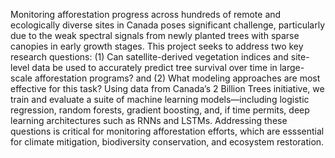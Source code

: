 Monitoring afforestation progress across hundreds of remote and ecologically diverse sites in Canada poses 
significant challenge, particularly due to the weak spectral signals from newly planted trees with sparse canopies in early growth stages. This project seeks to address two key research questions: (1) Can satellite-derived vegetation indices and site-level data be used to accurately predict tree survival over time in large-scale afforestation programs? and (2) What modeling approaches are most effective for this task? Using data from Canada’s 2 Billion Trees initiative, we train and evaluate a suite of machine learning models—including logistic regression, random forests, gradient boosting, and, if time permits, deep learning architectures such as RNNs and LSTMs. Addressing these questions is critical for monitoring afforestation efforts, which are esssential for climate mitigation, biodiversity conservation, and ecosystem restoration.